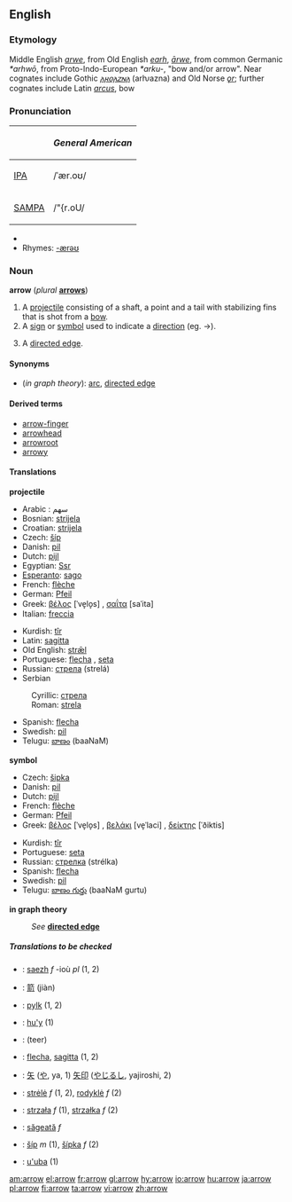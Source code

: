 ==English==

===Etymology===
Middle English ''[[arwe]]'', from Old English ''[[earh]]'', ''[[ārwe]]'', from common Germanic ''*arhwō'', from Proto-Indo-European ''*arku-'', "bow and/or arrow".  Near cognates include Gothic ''[[𐌰𐍂𐍈𐌰𐌶𐌽𐌰]]'' (arƕazna) and Old Norse ''[[ǫr]]''; further cognates include Latin ''[[arcus]]'', bow 

===Pronunciation===
{| border=1 cellpadding=5
! !! ''General American'' 
|-
| [[IPA]] || /ˈær.oʊ/
|- 
| [[SAMPA]] || /"{r.oU/
|}
*{{audio|en-us-arrow.ogg|Audio (US)}}
*Rhymes: [[Rhymes:English:-ærəʊ|-ærəʊ]]

===Noun===
'''arrow''' (''plural'' '''[[arrows]]''')
#A [[projectile]] consisting of a shaft, a point and a tail with stabilizing fins that is shot from a [[bow]].
#A [[sign]] or [[symbol]] used to indicate a [[direction]] (eg. <math>\to</math>).
#{{graphtheory}} A [[directed edge]].

====Synonyms====
*(''in graph theory''): [[arc]], [[directed edge]]

====Derived terms====
*[[arrow-finger]]
*[[arrowhead]]
*[[arrowroot]]
*[[arrowy]]

====Translations====
'''projectile'''
{{top}}
*Arabic : سهم
*Bosnian: [[strijela#Bosnian|strijela]] {{f}}
*Croatian: [[strijela#Croatian|strijela]] {{f}}
*Czech: [[šíp]] {{m}}
*Danish: [[pil]] {{c}}
*Dutch: [[pijl]] {{m}}
*Egyptian: [[Ssr]]
*[[Esperanto]]: [[sago]]
*French: [[flèche]] {{f}}
*German: [[Pfeil]] {{m}}
*Greek: [[βέλος]] [ˈve̞lo̞s] {{n}}, [[σαΐτα]] [saˈita] {{f}}
*Italian: [[freccia]] {{f}}
{{mid}}
*Kurdish: [[tîr]] {{m}}
*Latin: [[sagitta]] {{f}}
*Old English: [[stræl|strǣl]]
*Portuguese: [[flecha]] {{f}}, [[seta]] {{f}}
*Russian: [[стрела#Russian|стрела]] (strelá) {{f}}
*Serbian
:Cyrillic: [[стрела#Serbian|стрела]] {{f}}
:Roman: [[strela#Serbian|strela]] {{f}}
*Spanish: [[flecha]] {{f}}
*Swedish: [[pil]] {{c}}
*Telugu: [[బాణం]] (baaNaM)
{{bottom}}

'''symbol'''
{{top}}
*Czech: [[šipka]] {{f}}
*Danish: [[pil]] {{c}}
*Dutch: [[pijl]] {{m}}
*French: [[flèche]] {{f}}
*German: [[Pfeil]] {{m}}
*Greek: [[βέλος]] [ˈve̞lo̞s] {{n}}, [[βελάκι]] [ve̞ˈlaci] {{n}}, [[δείκτης]] [ˈðiktis] {{m}}
{{mid}}
*Kurdish: [[tîr]] {{m}}
*Portuguese: [[seta]] {{f}}
*Russian: [[стрелка]] (strélka) {{f}}
*Spanish: [[flecha]] {{f}}
*Swedish: [[pil]] {{c}}
*Telugu: [[బాణం గుర్తు]] (baaNaM gurtu)
{{bottom}}

'''in graph theory'''
:''See'' '''[[directed edge]]'''

=====Translations to be checked=====
<!--Remove this section once all of the translations below have been moved into the tables above.-->
{{checktrans}}

*{{ttbc|Breton}}: [[saezh]] ''f'' -ioù ''pl'' (1, 2)
*{{ttbc|Chinese}}: [[箭]] (jiàn)
*{{ttbc|Frisian}}: [[pylk]] (1, 2)
*{{ttbc|Guarani}}: [[hu'y]] (1)
*{{ttbc|Hindi}}: (teer)
*{{ttbc|Interlingua}}: [[flecha]], [[sagitta]] (1, 2)
*{{ttbc|Japanese}}: [[矢]] ([[や]], ya, 1) [[矢印]] ([[やじるし]], yajiroshi, 2)
*{{ttbc|Lithuanian}}: [[strėlė]] ''f'' (1, 2), [[rodyklė]] ''f'' (2)
*{{ttbc|Polish}}: [[strzała]] ''f'' (1), [[strzałka]] ''f'' (2)
*{{ttbc|Romanian}}: [[săgeată]] ''f''
*{{ttbc|Slovak}}: [[šíp#Slovak|šíp]] ''m'' (1), [[šípka#Slovak|šípka]] ''f'' (2)
*{{ttbc|Tupinambá}}: [[u'uba]] (1)

[[am:arrow]]
[[el:arrow]]
[[fr:arrow]]
[[gl:arrow]]
[[hy:arrow]]
[[io:arrow]]
[[hu:arrow]]
[[ja:arrow]]
[[pl:arrow]]
[[fi:arrow]]
[[ta:arrow]]
[[vi:arrow]]
[[zh:arrow]]